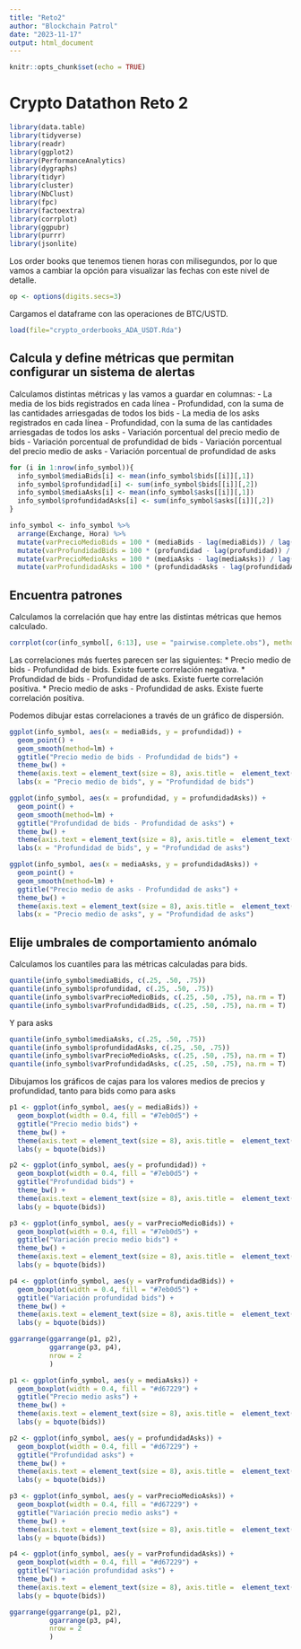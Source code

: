 ---
title: "Reto2"
author: "Blockchain Patrol"
date: "2023-11-17"
output: html_document
---

```{r setup, include=FALSE}
knitr::opts_chunk$set(echo = TRUE)
```

# Crypto Datathon Reto 2

```{r message= FALSE, warning=FALSE}

library(data.table)
library(tidyverse)
library(readr)
library(ggplot2)
library(PerformanceAnalytics)
library(dygraphs)
library(tidyr)
library(cluster)
library(NbClust)
library(fpc) 
library(factoextra)
library(corrplot)
library(ggpubr)
library(purrr)
library(jsonlite)

```

Los order books que tenemos tienen horas con milisegundos, por lo que vamos a cambiar la opción para visualizar las fechas con este nivel de detalle.

```{r message= FALSE, warning=FALSE}

op <- options(digits.secs=3)

```

Cargamos el dataframe con las operaciones de BTC/USTD.

```{r message= FALSE, warning=FALSE}

load(file="crypto_orderbooks_ADA_USDT.Rda")

```

## Calcula y define métricas que permitan configurar un sistema de alertas

Calculamos distintas métricas y las vamos a guardar en columnas:
- La media de los bids registrados en cada línea
- Profundidad, con la suma de las cantidades arriesgadas de todos los bids
- La media de los asks registrados en cada línea
- Profundidad, con la suma de las cantidades arriesgadas de todos los asks
- Variación porcentual del precio medio de bids
- Variación porcentual de profundidad de bids
- Variación porcentual del precio medio de asks
- Variación porcentual de profundidad de asks

```{r message= FALSE, warning=FALSE}

for (i in 1:nrow(info_symbol)){
  info_symbol$mediaBids[i] <- mean(info_symbol$bids[[i]][,1])
  info_symbol$profundidad[i] <- sum(info_symbol$bids[[i]][,2])
  info_symbol$mediaAsks[i] <- mean(info_symbol$asks[[i]][,1])
  info_symbol$profundidadAsks[i] <- sum(info_symbol$asks[[i]][,2])
}

info_symbol <- info_symbol %>%
  arrange(Exchange, Hora) %>%
  mutate(varPrecioMedioBids = 100 * (mediaBids - lag(mediaBids)) / lag(mediaBids)) %>%
  mutate(varProfundidadBids = 100 * (profundidad - lag(profundidad)) / lag(profundidad)) %>%
  mutate(varPrecioMedioAsks = 100 * (mediaAsks - lag(mediaAsks)) / lag(mediaAsks)) %>%
  mutate(varProfundidadAsks = 100 * (profundidadAsks - lag(profundidadAsks)) / lag(profundidadAsks))

```

## Encuentra patrones

Calculamos la correlación que hay entre las distintas métricas que hemos calculado.

```{r message= FALSE, warning=FALSE}

corrplot(cor(info_symbol[, 6:13], use = "pairwise.complete.obs"), method = "number", addCoef.col = 1, tl.cex = 0.7)

```

Las correlaciones más fuertes parecen ser las siguientes:
* Precio medio de bids - Profundidad de bids. Existe fuerte correlación negativa.
* Profundidad de bids - Profundidad de asks. Existe fuerte correlación positiva.
* Precio medio de asks - Profundidad de asks. Existe fuerte correlación positiva.

Podemos dibujar estas correlaciones a través de un gráfico de dispersión.

```{r message= FALSE, warning=FALSE}

ggplot(info_symbol, aes(x = mediaBids, y = profundidad)) + 
  geom_point() +
  geom_smooth(method=lm) +
  ggtitle("Precio medio de bids - Profundidad de bids") +
  theme_bw() +
  theme(axis.text = element_text(size = 8), axis.title =  element_text(size = 9), plot.title = element_text(face = 'bold'), axis.text.x = element_text(angle = 45, vjust = 1, hjust=1, size=4), strip.background=element_rect(colour="black", fill="#f4f4f4")) + 
  labs(x = "Precio medio de bids", y = "Profundidad de bids")

```


```{r message= FALSE, warning=FALSE}

ggplot(info_symbol, aes(x = profundidad, y = profundidadAsks)) + 
  geom_point() +
  geom_smooth(method=lm) +
  ggtitle("Profundidad de bids - Profundidad de asks") +
  theme_bw() +
  theme(axis.text = element_text(size = 8), axis.title =  element_text(size = 9), plot.title = element_text(face = 'bold'), axis.text.x = element_text(angle = 45, vjust = 1, hjust=1, size=4), strip.background=element_rect(colour="black", fill="#f4f4f4")) + 
  labs(x = "Profundidad de bids", y = "Profundidad de asks")

```

```{r message= FALSE, warning=FALSE}

ggplot(info_symbol, aes(x = mediaAsks, y = profundidadAsks)) + 
  geom_point() +
  geom_smooth(method=lm) +
  ggtitle("Precio medio de asks - Profundidad de asks") +
  theme_bw() +
  theme(axis.text = element_text(size = 8), axis.title =  element_text(size = 9), plot.title = element_text(face = 'bold'), axis.text.x = element_text(angle = 45, vjust = 1, hjust=1, size=4), strip.background=element_rect(colour="#black", fill="#f4f4f4")) + 
  labs(x = "Precio medio de asks", y = "Profundidad de asks")

```

## Elije umbrales de comportamiento anómalo

Calculamos los cuantiles para las métricas calculadas para bids.

```{r message= FALSE, warning=FALSE}

quantile(info_symbol$mediaBids, c(.25, .50, .75))
quantile(info_symbol$profundidad, c(.25, .50, .75))
quantile(info_symbol$varPrecioMedioBids, c(.25, .50, .75), na.rm = T)
quantile(info_symbol$varProfundidadBids, c(.25, .50, .75), na.rm = T)

```

Y para asks

```{r message= FALSE, warning=FALSE}

quantile(info_symbol$mediaAsks, c(.25, .50, .75))
quantile(info_symbol$profundidadAsks, c(.25, .50, .75))
quantile(info_symbol$varPrecioMedioAsks, c(.25, .50, .75), na.rm = T)
quantile(info_symbol$varProfundidadAsks, c(.25, .50, .75), na.rm = T)

```

Dibujamos los gráficos de cajas para los valores medios de precios y profundidad, tanto para bids como para asks

```{r message= FALSE, warning=FALSE}

p1 <- ggplot(info_symbol, aes(y = mediaBids)) +
  geom_boxplot(width = 0.4, fill = "#7eb0d5") +
  ggtitle("Precio medio bids") +
  theme_bw() +
  theme(axis.text = element_text(size = 8), axis.title =  element_text(size = 9), plot.title = element_text(face = 'bold')) + 
  labs(y = bquote(bids))

p2 <- ggplot(info_symbol, aes(y = profundidad)) +
  geom_boxplot(width = 0.4, fill = "#7eb0d5") +
  ggtitle("Profundidad bids") +
  theme_bw() +
  theme(axis.text = element_text(size = 8), axis.title =  element_text(size = 9), plot.title = element_text(face = 'bold')) + 
  labs(y = bquote(bids))

p3 <- ggplot(info_symbol, aes(y = varPrecioMedioBids)) +
  geom_boxplot(width = 0.4, fill = "#7eb0d5") +
  ggtitle("Variación precio medio bids") +
  theme_bw() +
  theme(axis.text = element_text(size = 8), axis.title =  element_text(size = 9), plot.title = element_text(face = 'bold')) + 
  labs(y = bquote(bids))

p4 <- ggplot(info_symbol, aes(y = varProfundidadBids)) +
  geom_boxplot(width = 0.4, fill = "#7eb0d5") +
  ggtitle("Variación profundidad bids") +
  theme_bw() +
  theme(axis.text = element_text(size = 8), axis.title =  element_text(size = 9), plot.title = element_text(face = 'bold')) + 
  labs(y = bquote(bids))

ggarrange(ggarrange(p1, p2),
          ggarrange(p3, p4),
          nrow = 2
          ) 

```

```{r message= FALSE, warning=FALSE}

p1 <- ggplot(info_symbol, aes(y = mediaAsks)) +
  geom_boxplot(width = 0.4, fill = "#d67229") +
  ggtitle("Precio medio asks") +
  theme_bw() +
  theme(axis.text = element_text(size = 8), axis.title =  element_text(size = 9), plot.title = element_text(face = 'bold')) + 
  labs(y = bquote(bids))

p2 <- ggplot(info_symbol, aes(y = profundidadAsks)) +
  geom_boxplot(width = 0.4, fill = "#d67229") +
  ggtitle("Profundidad asks") +
  theme_bw() +
  theme(axis.text = element_text(size = 8), axis.title =  element_text(size = 9), plot.title = element_text(face = 'bold')) + 
  labs(y = bquote(bids))

p3 <- ggplot(info_symbol, aes(y = varPrecioMedioAsks)) +
  geom_boxplot(width = 0.4, fill = "#d67229") +
  ggtitle("Variación precio medio asks") +
  theme_bw() +
  theme(axis.text = element_text(size = 8), axis.title =  element_text(size = 9), plot.title = element_text(face = 'bold')) + 
  labs(y = bquote(bids))

p4 <- ggplot(info_symbol, aes(y = varProfundidadAsks)) +
  geom_boxplot(width = 0.4, fill = "#d67229") +
  ggtitle("Variación profundidad asks") +
  theme_bw() +
  theme(axis.text = element_text(size = 8), axis.title =  element_text(size = 9), plot.title = element_text(face = 'bold')) + 
  labs(y = bquote(bids))

ggarrange(ggarrange(p1, p2),
          ggarrange(p3, p4),
          nrow = 2
          ) 

```





